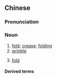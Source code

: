 {{also|褶皱}}
==Chinese==
{{zh-forms|s=褶皱}}

===Pronunciation===
{{zh-pron
|m=zhězhòu,er=y
|cat=n
}}

===Noun===
{{zh-noun}}

# [[fold]]; [[crease]]; [[folding]]
# [[wrinkle]]
# {{lb|zh|geology}} [[fold]]

====Derived terms====
{{zh-der|褶皺帶}}